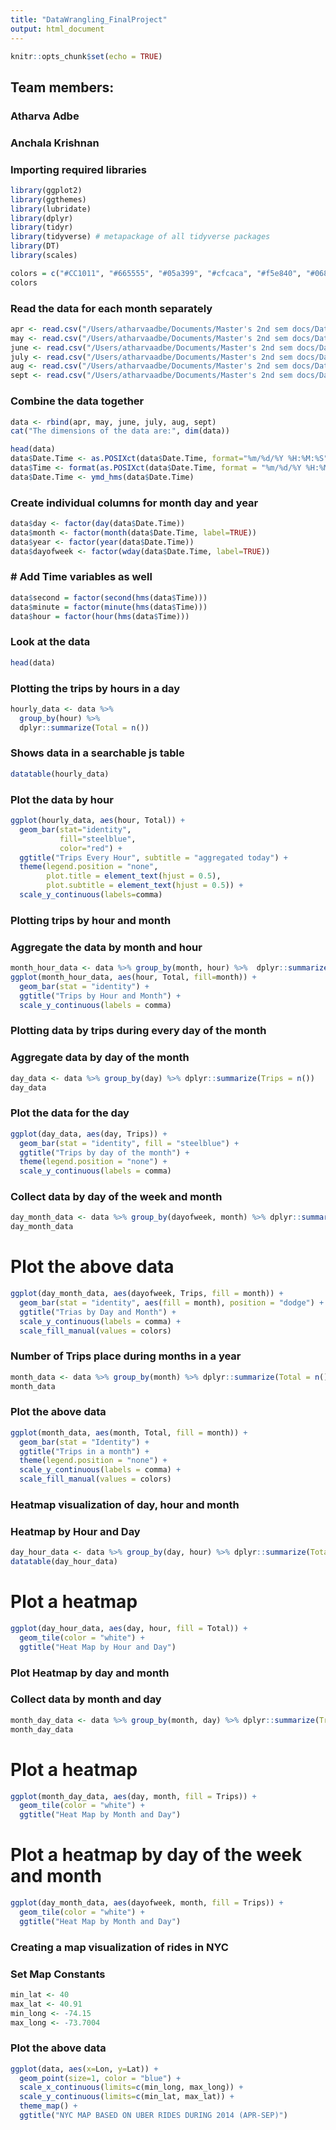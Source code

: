 ```yaml
---
title: "DataWrangling_FinalProject"
output: html_document
---
```


```r
knitr::opts_chunk$set(echo = TRUE)
```

## Team members:
### Atharva Adbe  
### Anchala Krishnan 

### Importing required libraries
```r
library(ggplot2)
library(ggthemes)
library(lubridate)
library(dplyr)
library(tidyr)
library(tidyverse) # metapackage of all tidyverse packages
library(DT)
library(scales)
```

```r
colors = c("#CC1011", "#665555", "#05a399", "#cfcaca", "#f5e840", "#0683c9", "#e075b0")
colors
```

### Read the data for each month separately 
```r
apr <- read.csv("/Users/atharvaadbe/Documents/Master's 2nd sem docs/Data Wrangling/DataWrangling/uber-raw-data-apr14.csv")
may <- read.csv("/Users/atharvaadbe/Documents/Master's 2nd sem docs/Data Wrangling/DataWrangling/uber-raw-data-may14.csv")
june <- read.csv("/Users/atharvaadbe/Documents/Master's 2nd sem docs/Data Wrangling/DataWrangling/uber-raw-data-jun14.csv")
july <- read.csv("/Users/atharvaadbe/Documents/Master's 2nd sem docs/Data Wrangling/DataWrangling/uber-raw-data-jul14.csv")
aug <- read.csv("/Users/atharvaadbe/Documents/Master's 2nd sem docs/Data Wrangling/DataWrangling/uber-raw-data-aug14.csv")
sept <- read.csv("/Users/atharvaadbe/Documents/Master's 2nd sem docs/Data Wrangling/DataWrangling/uber-raw-data-sep14.csv")
```

### Combine the data together 
```r
data <- rbind(apr, may, june, july, aug, sept)
cat("The dimensions of the data are:", dim(data))
```

```r
head(data)
data$Date.Time <- as.POSIXct(data$Date.Time, format="%m/%d/%Y %H:%M:%S")
data$Time <- format(as.POSIXct(data$Date.Time, format = "%m/%d/%Y %H:%M:%S"), format="%H:%M:%S")
data$Date.Time <- ymd_hms(data$Date.Time)
```

### Create individual columns for month day and year
```r
data$day <- factor(day(data$Date.Time))
data$month <- factor(month(data$Date.Time, label=TRUE))
data$year <- factor(year(data$Date.Time))
data$dayofweek <- factor(wday(data$Date.Time, label=TRUE))
```

### # Add Time variables as well
```r
data$second = factor(second(hms(data$Time)))
data$minute = factor(minute(hms(data$Time)))
data$hour = factor(hour(hms(data$Time)))
```

### Look at the data 
```r
head(data)
```
### Plotting the trips by hours in a day
```r
hourly_data <- data %>% 
  group_by(hour) %>% 
  dplyr::summarize(Total = n())
```

### Shows data in a searchable js table
```r
datatable(hourly_data)
```

### Plot the data by hour
```r
ggplot(hourly_data, aes(hour, Total)) + 
  geom_bar(stat="identity", 
           fill="steelblue", 
           color="red") + 
  ggtitle("Trips Every Hour", subtitle = "aggregated today") + 
  theme(legend.position = "none", 
        plot.title = element_text(hjust = 0.5), 
        plot.subtitle = element_text(hjust = 0.5)) + 
  scale_y_continuous(labels=comma)
```

### Plotting trips by hour and month
### Aggregate the data by month and hour
```r
month_hour_data <- data %>% group_by(month, hour) %>%  dplyr::summarize(Total = n())
ggplot(month_hour_data, aes(hour, Total, fill=month)) + 
  geom_bar(stat = "identity") + 
  ggtitle("Trips by Hour and Month") + 
  scale_y_continuous(labels = comma)
```

### Plotting data by trips during every day of the month
### Aggregate data by day of the month 
```r
day_data <- data %>% group_by(day) %>% dplyr::summarize(Trips = n())
day_data
```

### Plot the data for the day
```r
ggplot(day_data, aes(day, Trips)) + 
  geom_bar(stat = "identity", fill = "steelblue") +
  ggtitle("Trips by day of the month") + 
  theme(legend.position = "none") + 
  scale_y_continuous(labels = comma)
```

### Collect data by day of the week and month
```r
day_month_data <- data %>% group_by(dayofweek, month) %>% dplyr::summarize(Trips = n())
day_month_data
```

# Plot the above data
```r
ggplot(day_month_data, aes(dayofweek, Trips, fill = month)) + 
  geom_bar(stat = "identity", aes(fill = month), position = "dodge") + 
  ggtitle("Trias by Day and Month") + 
  scale_y_continuous(labels = comma) + 
  scale_fill_manual(values = colors)
```

### Number of Trips place during months in a year
```r
month_data <- data %>% group_by(month) %>% dplyr::summarize(Total = n())
month_data
```

### Plot the above data
```r
ggplot(month_data, aes(month, Total, fill = month)) + 
  geom_bar(stat = "Identity") + 
  ggtitle("Trips in a month") + 
  theme(legend.position = "none") + 
  scale_y_continuous(labels = comma) + 
  scale_fill_manual(values = colors)
```

### Heatmap visualization of day, hour and month
### Heatmap by Hour and Day
```r
day_hour_data <- data %>% group_by(day, hour) %>% dplyr::summarize(Total = n())
datatable(day_hour_data)
```

# Plot a heatmap 
```r
ggplot(day_hour_data, aes(day, hour, fill = Total)) + 
  geom_tile(color = "white") + 
  ggtitle("Heat Map by Hour and Day")
```

### Plot Heatmap by day and month
### Collect data by month and day
```r
month_day_data <- data %>% group_by(month, day) %>% dplyr::summarize(Trips = n())
month_day_data
```

# Plot a heatmap 
```r
ggplot(month_day_data, aes(day, month, fill = Trips)) + 
  geom_tile(color = "white") + 
  ggtitle("Heat Map by Month and Day")
```

# Plot a heatmap by day of the week and month
```r
ggplot(day_month_data, aes(dayofweek, month, fill = Trips)) + 
  geom_tile(color = "white") + 
  ggtitle("Heat Map by Month and Day")
```

### Creating a map visualization of rides in NYC
### Set Map Constants
```r
min_lat <- 40 
max_lat <- 40.91
min_long <- -74.15
max_long <- -73.7004
```

### Plot the above data
```r
ggplot(data, aes(x=Lon, y=Lat)) +
  geom_point(size=1, color = "blue") +
  scale_x_continuous(limits=c(min_long, max_long)) +
  scale_y_continuous(limits=c(min_lat, max_lat)) +
  theme_map() +
  ggtitle("NYC MAP BASED ON UBER RIDES DURING 2014 (APR-SEP)")
```

